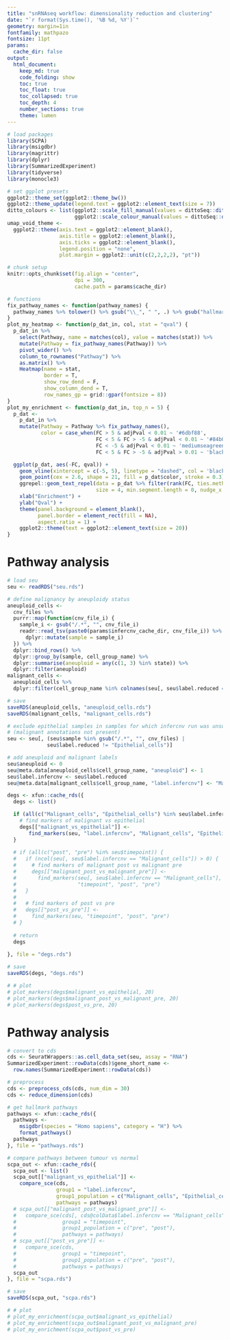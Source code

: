 ```yaml
---
title: "snRNAseq workflow: dimensionality reduction and clustering"
date: "`r format(Sys.time(), '%B %d, %Y')`"
geometry: margin=1in
fontfamily: mathpazo
fontsize: 11pt
params:
  cache_dir: false
output:
  html_document:
    keep_md: true
    code_folding: show
    toc: true
    toc_float: true
    toc_collapsed: true
    toc_depth: 4
    number_sections: true
    theme: lumen
---
```


```r
# load packages
library(SCPA)
library(msigdbr)
library(magrittr)
library(dplyr)
library(SummarizedExperiment)
library(tidyverse)
library(monocle3)

# set ggplot presets
ggplot2::theme_set(ggplot2::theme_bw())
ggplot2::theme_update(legend.text = ggplot2::element_text(size = 7))
ditto_colours <- list(ggplot2::scale_fill_manual(values = dittoSeq::dittoColors(), na.value = "white"),
                      ggplot2::scale_colour_manual(values = dittoSeq::dittoColors(), na.value = "white"))
umap_void_theme <-
  ggplot2::theme(axis.text = ggplot2::element_blank(),
                 axis.title = ggplot2::element_blank(),
                 axis.ticks = ggplot2::element_blank(),
                 legend.position = "none",
                 plot.margin = ggplot2::unit(c(2,2,2,2), "pt"))

# chunk setup
knitr::opts_chunk$set(fig.align = "center",
                      dpi = 300,
                      cache.path = params$cache_dir)

# functions
fix_pathway_names <- function(pathway_names) {
  pathway_names %>% tolower() %>% gsub("\\_", " ", .) %>% gsub("hallmark ", "", .)
}
plot_my_heatmap <- function(p_dat_in, col, stat = "qval") {
  p_dat_in %>%
    select(Pathway, name = matches(col), value = matches(stat)) %>%
    mutate(Pathway = fix_pathway_names(Pathway)) %>%
    pivot_wider() %>%
    column_to_rownames("Pathway") %>%
    as.matrix() %>%
    Heatmap(name = stat,
            border = T,
            show_row_dend = F,
            show_column_dend = T,
            row_names_gp = grid::gpar(fontsize = 8))
}
plot_my_enrichment <- function(p_dat_in, top_n = 5) {
  p_dat <-
    p_dat_in %>%
    mutate(Pathway = Pathway %>% fix_pathway_names(),
           color = case_when(FC > 5 & adjPval < 0.01 ~ '#6dbf88',
                             FC < 5 & FC > -5 & adjPval < 0.01 ~ '#84b0f0',
                             FC < -5 & adjPval < 0.01 ~ 'mediumseagreen',
                             FC < 5 & FC > -5 & adjPval > 0.01 ~ 'black'))

  ggplot(p_dat, aes(-FC, qval)) +
    geom_vline(xintercept = c(-5, 5), linetype = "dashed", col = 'black', lwd = 0.3) +
    geom_point(cex = 2.6, shape = 21, fill = p_dat$color, stroke = 0.3) +
    ggrepel::geom_text_repel(data = p_dat %>% filter(rank(FC, ties.method = "min") <= 5 | rank(-qval, ties.method = "min") <= 5), aes(label = Pathway),
                             size = 4, min.segment.length = 0, nudge_x = 10) +
    xlab("Enrichment") +
    ylab("Qval") +
    theme(panel.background = element_blank(),
          panel.border = element_rect(fill = NA),
          aspect.ratio = 1) +
    ggplot2::theme(text = ggplot2::element_text(size = 20))
}
```

# Pathway analysis

```r
# load seu 
seu <- readRDS("seu.rds")
```

```r
# define malignancy by aneuploidy status
aneuploid_cells <- 
  cnv_files %>%
  purrr::map(function(cnv_file_i) {
    sample_i <- gsub("/.*", "", cnv_file_i)
    readr::read_tsv(paste0(params$infercnv_cache_dir, cnv_file_i)) %>%
      dplyr::mutate(sample = sample_i)
  }) %>%
  dplyr::bind_rows() %>%
  dplyr::group_by(sample, cell_group_name) %>%
  dplyr::summarise(aneuploid = any(c(1, 3) %in% state)) %>%
  dplyr::filter(aneuploid)
malignant_cells <-
  aneuploid_cells %>%
  dplyr::filter(cell_group_name %in% colnames(seu[, seu$label.reduced == "Epithelial_cells"]))

# save
saveRDS(aneuploid_cells, "aneuploid_cells.rds")
saveRDS(malignant_cells, "malignant_cells.rds")

# exclude epithelial samples in samples for which infercnv run was unsuccessful 
# (malignant annotations not present)
seu <- seu[, (seu$sample %in% gsub("/.*", "", cnv_files) |
             seu$label.reduced != "Epithelial_cells")]

# add aneuploid and malignant labels 
seu$aneuploid <- 0
seu@meta.data[aneuploid_cells$cell_group_name, "aneuploid"] <- 1
seu$label.infercnv <- seu$label.reduced
seu@meta.data[malignant_cells$cell_group_name, "label.infercnv"] <- "Malignant_cells"
```

```r
degs <- xfun::cache_rds({
  degs <- list()

  if (all(c("Malignant_cells", "Epithelial_cells") %in% seu$label.infercnv)) {
    # find markers of malignant vs epithelial
    degs[["malignant_vs_epithelial"]] <-
       find_markers(seu, "label.infercnv", "Malignant_cells", "Epithelial_cells")
  }
  
  # if (all(c("post", "pre") %in% seu$timepoint)) {
  #   if (ncol(seu[, seu$label.infercnv == "Malignant_cells"]) > 0) {
  #     # find markers of malignant post vs malignant pre
  #     degs[["malignant_post_vs_malignant_pre"]] <-
  #       find_markers(seu[, seu$label.infercnv == "Malignant_cells"], 
  #                    "timepoint", "post", "pre")
  #   }
  #   
  #   # find markers of post vs pre
  #   degs[["post_vs_pre"]] <-
  #     find_markers(seu, "timepoint", "post", "pre")
  # }
  
  # return
  degs
  
}, file = "degs.rds")

# save
saveRDS(degs, "degs.rds")

# # plot
# plot_markers(degs$malignant_vs_epithelial, 20)
# plot_markers(degs$malignant_post_vs_malignant_pre, 20)
# plot_markers(degs$post_vs_pre, 20)
```

# Pathway analysis

```r
# convert to cds
cds <- SeuratWrappers::as.cell_data_set(seu, assay = "RNA")
SummarizedExperiment::rowData(cds)$gene_short_name <- 
  row.names(SummarizedExperiment::rowData(cds))

# preprocess
cds <- preprocess_cds(cds, num_dim = 30)
cds <- reduce_dimension(cds)

# get hallmark pathways
pathways <- xfun::cache_rds({
  pathways <-
    msigdbr(species = "Homo sapiens", category = "H") %>%
    format_pathways()
  pathways
}, file = "pathways.rds")

# compare pathways between tumour vs normal
scpa_out <- xfun::cache_rds({
  scpa_out <- list()
  scpa_out[["malignant_vs_epithelial"]] <-
    compare_sce(cds,
                group1 = "label.infercnv",
                group1_population = c("Malignant_cells", "Epithelial_cells"),
                pathways = pathways)
  # scpa_out[["malignant_post_vs_malignant_pre"]] <-
  #   compare_sce(cds[, cds@colData$label.infercnv == "Malignant_cells"],
  #               group1 = "timepoint",
  #               group1_population = c("pre", "post"),
  #               pathways = pathways)
  # scpa_out[["post_vs_pre"]] <-
  #   compare_sce(cds,
  #               group1 = "timepoint",
  #               group1_population = c("pre", "post"),
  #               pathways = pathways)
  scpa_out
}, file = "scpa.rds")

# save 
saveRDS(scpa_out, "scpa.rds")

# # plot
# plot_my_enrichment(scpa_out$malignant_vs_epithelial)
# plot_my_enrichment(scpa_out$malignant_post_vs_malignant_pre)
# plot_my_enrichment(scpa_out$post_vs_pre)
```

